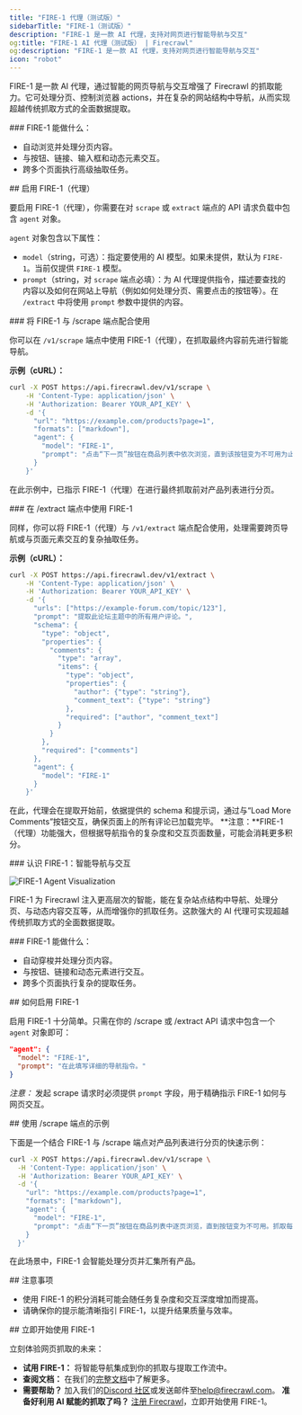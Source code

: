 ```yaml
---
title: "FIRE-1 代理（测试版）"
sidebarTitle: "FIRE-1（测试版）"
description: "FIRE-1 是一款 AI 代理，支持对网页进行智能导航与交互"
og:title: "FIRE-1 AI 代理（测试版） | Firecrawl"
og:description: "FIRE-1 是一款 AI 代理，支持对网页进行智能导航与交互"
icon: "robot"
---
```


FIRE-1 是一款 AI 代理，通过智能的网页导航与交互增强了 Firecrawl 的抓取能力。它可处理分页、控制浏览器 actions，并在复杂的网站结构中导航，从而实现超越传统抓取方式的全面数据提取。

<div id="what-fire-1-can-do">
  ### FIRE-1 能做什么：
</div>

- 自动浏览并处理分页内容。
- 与按钮、链接、输入框和动态元素交互。
- 跨多个页面执行高级抽取任务。

<div id="enabling-fire-1-agent">
  ## 启用 FIRE-1（代理）
</div>

要启用 FIRE-1（代理），你需要在对 `scrape` 或 `extract` 端点的 API 请求负载中包含 `agent` 对象。

`agent` 对象包含以下属性：

*   `model`（string，可选）：指定要使用的 AI 模型。如果未提供，默认为 `FIRE-1`。当前仅提供 `FIRE-1` 模型。
*   `prompt`（string，对 `scrape` 端点必填）：为 AI 代理提供指令，描述要查找的内容以及如何在网站上导航（例如如何处理分页、需要点击的按钮等）。在 `/extract` 中将使用 `prompt` 参数中提供的内容。

<div id="using-fire-1-with-the-scrape-endpoint">
  ### 将 FIRE-1 与 /scrape 端点配合使用
</div>

你可以在 `/v1/scrape` 端点中使用 FIRE-1（代理），在抓取最终内容前先进行智能导航。

**示例（cURL）：**

```bash
curl -X POST https://api.firecrawl.dev/v1/scrape \
    -H 'Content-Type: application/json' \
    -H 'Authorization: Bearer YOUR_API_KEY' \
    -d '{
      "url": "https://example.com/products?page=1",
      "formats": ["markdown"],
      "agent": {
        "model": "FIRE-1",
        "prompt": "点击“下一页”按钮在商品列表中依次浏览，直到该按钮变为不可用为止。抓取每个访问页面的内容。"
      }
    }'
```

在此示例中，已指示 FIRE-1（代理）在进行最终抓取前对产品列表进行分页。


<div id="using-fire-1-with-the-extract-endpoint">
  ### 在 /extract 端点中使用 FIRE-1
</div>

同样，你可以将 FIRE-1（代理）与 `/v1/extract` 端点配合使用，处理需要跨页导航或与页面元素交互的复杂抽取任务。

**示例（cURL）：**

```bash
curl -X POST https://api.firecrawl.dev/v1/extract \
    -H 'Content-Type: application/json' \
    -H 'Authorization: Bearer YOUR_API_KEY' \
    -d '{
      "urls": ["https://example-forum.com/topic/123"],
      "prompt": "提取此论坛主题中的所有用户评论。",
      "schema": {
        "type": "object",
        "properties": {
          "comments": {
            "type": "array",
            "items": {
              "type": "object",
              "properties": {
                "author": {"type": "string"},
                "comment_text": {"type": "string"}
              },
              "required": ["author", "comment_text"]
            }
          }
        },
        "required": ["comments"]
      },
      "agent": {
        "model": "FIRE-1"
      }
    }'
```

在此，代理会在提取开始前，依据提供的 schema 和提示词，通过与“Load More Comments”按钮交互，确保页面上的所有评论已加载完毕。
**注意：**FIRE-1（代理）功能强大，但根据导航指令的复杂度和交互页面数量，可能会消耗更多积分。


<div id="meet-fire-1-intelligent-navigation-and-interaction">
  ### 认识 FIRE-1：智能导航与交互
</div>

![FIRE-1 Agent Visualization](/launch-week/lw3-d2-3.webp)

FIRE-1 为 Firecrawl 注入更高层次的智能，能在复杂站点结构中导航、处理分页、与动态内容交互等，从而增强你的抓取任务。这款强大的 AI 代理可实现超越传统抓取方式的全面数据提取。

<div id="what-fire-1-can-do">
  ### FIRE-1 能做什么：
</div>

- 自动穿梭并处理分页内容。
- 与按钮、链接和动态元素进行交互。
- 跨多个页面执行复杂的提取任务。

<div id="how-to-enable-fire-1">
  ## 如何启用 FIRE-1
</div>

启用 FIRE-1 十分简单。只需在你的 /scrape 或 /extract API 请求中包含一个 `agent` 对象即可：

```json
"agent": {
  "model": "FIRE-1",
  "prompt": "在此填写详细的导航指令。"
}
```

*注意：* 发起 scrape 请求时必须提供 `prompt` 字段，用于精确指示 FIRE-1 如何与网页交互。


<div id="example-usage-with-scrape-endpoint">
  ## 使用 /scrape 端点的示例
</div>

下面是一个结合 FIRE-1 与 /scrape 端点对产品列表进行分页的快速示例：

```bash
curl -X POST https://api.firecrawl.dev/v1/scrape \
  -H 'Content-Type: application/json' \
  -H 'Authorization: Bearer YOUR_API_KEY' \
  -d '{
    "url": "https://example.com/products?page=1",
    "formats": ["markdown"],
    "agent": {
      "model": "FIRE-1",
      "prompt": "点击“下一页”按钮在商品列表中逐页浏览，直到按钮变为不可用。抓取每一页的内容。"
    }
  }'
```

在此场景中，FIRE-1 会智能处理分页并汇集所有产品。


<div id="considerations">
  ## 注意事项
</div>

- 使用 FIRE-1 的积分消耗可能会随任务复杂度和交互深度增加而提高。
- 请确保你的提示能清晰指引 FIRE-1，以提升结果质量与效率。

<div id="start-using-fire-1-today">
  ## 立即开始使用 FIRE-1
</div>

立刻体验网页抓取的未来：

- **试用 FIRE-1：** 将智能导航集成到你的抓取与提取工作流中。
- **查阅文档：** 在我们的[完整文档](https://docs.firecrawl.dev/agents/fire-1)中了解更多。
- **需要帮助？** 加入我们的[Discord 社区](https://discord.gg/S7Enyh9Abh)或发送邮件至[help@firecrawl.com](mailto:help@firecrawl.com)。
**准备好利用 AI 赋能的抓取了吗？** [注册 Firecrawl](https://firecrawl.dev/signup)，立即开始使用 FIRE-1。